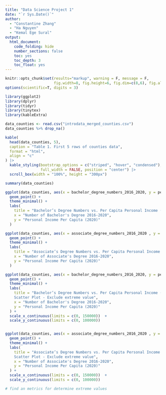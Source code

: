 ---
title: "Data Science Project 1"
date: "`r Sys.Date()`"
author: 
  - "Constantine Zhang"
  - "Ha Nguyen"
  - "Kemal Ege Sural"
output: 
  html_document:
    code_folding: hide
    number_sections: false
    toc: yes
    toc_depth: 3
    toc_float: yes
---
```{r setup, include=FALSE}
knitr::opts_chunk$set(results="markup", warning = F, message = F,
                      fig.width=8, fig.height=6, fig.dim=c(8,6), fig.align='center')
options(scientific=T, digits = 3) 
```

```{r library, include = FALSE}
library(ggplot2)
library(dplyr)
library(tidyr)
library(tinytex)
library(kableExtra)
```

```{r data import and cleaning na value, include = FALSE}
data_counties <- read.csv("introdata_merged_counties.csv")
data_counties %>% drop_na()
```

```{r preview data}
kable(
  head(data_counties, 5),
  caption = "Table 1. First 5 rows of counties data",
  format = "html",
  align = "c"
) |>
  kable_styling(bootstrap_options = c("striped", "hover", "condensed"),
                full_width = FALSE, position = "center") |>
  scroll_box(width = "100%", height = "300px")
```

```{r data set summary}
summary(data_counties)
```
```{r}
ggplot(data_counties, aes(x = bachelor_degree_numbers_2016_2020, y = per_capita_personal_income_2020 )) +
  geom_point() +
  theme_minimal() +
  labs(
    title = "Bachelor’s Degree Numbers vs. Per Capita Personal Income (2020) Scatter Plot",
    x = "Number of Bachelor's Degree 2016-2020",
    y = "Personal Income Per Capita (2020)"
  ) 

ggplot(data_counties, aes(x = associate_degree_numbers_2016_2020 , y = per_capita_personal_income_2020 )) +
  geom_point() +
  theme_minimal() +
  labs(
    title = "Associate’s Degree Numbers vs. Per Capita Personal Income (2020) Scatter Plot",
    x = "Number of Associate's Degree 2016-2020",
    y = "Personal Income Per Capita (2020)"
  ) 

```

```{r scatter plot after exclude extrem value}
ggplot(data_counties, aes(x = bachelor_degree_numbers_2016_2020, y = per_capita_personal_income_2020 )) +
  geom_point() +
  theme_minimal() +
  labs(
    title = "Bachelor’s Degree Numbers vs. Per Capita Personal Income (2020) 
    Scatter Plot - Exclude extreme value",
    x = "Number of Bachelor's Degree 2016-2020",
    y = "Personal Income Per Capita (2020)" 
  ) + 
  scale_x_continuous(limits = c(0, 150000))  + 
  scale_y_continuous(limits = c(0, 100000))


ggplot(data_counties, aes(x = associate_degree_numbers_2016_2020 , y = per_capita_personal_income_2020 )) +
  geom_point() +
  theme_minimal() +
  labs(
    title = "Associate’s Degree Numbers vs. Per Capita Personal Income (2020) 
    Scatter Plot - Exclude extreme value",
    x = "Number of Associate's Degree 2016-2020",
    y = "Personal Income Per Capita (2020)"
  ) +
  scale_x_continuous(limits = c(0, 150000))  +
  scale_y_continuous(limits = c(0, 100000))

```
```{r exclude extreme value}
# find an metrics for determine extreme values
```






